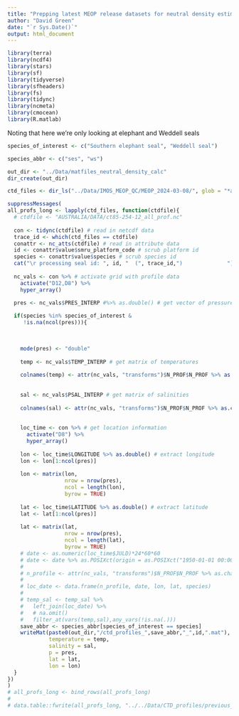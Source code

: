 ```yaml
---
title: "Prepping latest MEOP release datasets for neutral density estimation"
author: "David Green"
date: "`r Sys.Date()`"
output: html_document
---
```


```r
library(terra)
library(ncdf4)
library(stars)
library(sf)
library(tidyverse)
library(sfheaders)
library(fs)
library(tidync)
library(ncmeta)
library(cmocean)
library(R.matlab)
```

Noting that here we're only looking at elephant and Weddell seals
```r

species_of_interest <- c("Southern elephant seal", "Weddell seal")

species_abbr <- c("ses", "ws")

out_dir <- "../Data/matfiles_neutral_density_calc"
dir_create(out_dir)
```

```r

ctd_files <- dir_ls("../Data/IMOS_MEOP_QC/MEOP_2024-03-08/", glob = "*all_prof.nc", recurse = TRUE)

suppressMessages(
all_profs_long <- lapply(ctd_files, function(ctdfile){
  # ctdfile <- "AUSTRALIA/DATA/ct85-254-12_all_prof.nc"
  
  con <- tidync(ctdfile) # read in netcdf data
  trace_id <- which(ctd_files == ctdfile)
  conattr <- nc_atts(ctdfile) # read in attribute data
  id <- conattr$value$smru_platform_code # scrub platform id
  species <- conattr$value$species # scrub species id
  cat("\r processing seal id: ", id, "  (", trace_id,")              ")
  
  nc_vals <- con %>% # activate grid with profile data
    activate("D12,D8") %>%
    hyper_array()
    
  pres <- nc_vals$PRES_INTERP #%>% as.double() # get vector of pressure (depths)

  if(species %in% species_of_interest &
     !is.na(ncol(pres))){
  

    
    mode(pres) <- "double"
    
    temp <- nc_vals$TEMP_INTERP # get matrix of temperatures
    
    colnames(temp) <- attr(nc_vals, "transforms")$N_PROF$N_PROF %>% as.character()
  
  
    sal <- nc_vals$PSAL_INTERP # get matrix of salinities
    
    colnames(sal) <- attr(nc_vals, "transforms")$N_PROF$N_PROF %>% as.character()
    
    
    loc_time <- con %>% # get location information
      activate("D8") %>% 
      hyper_array()
    
    lon <- loc_time$LONGITUDE %>% as.double() # extract longitude
    lon <- lon[1:ncol(pres)]
    
    lon <- matrix(lon, 
                  nrow = nrow(pres),
                  ncol = length(lon),
                  byrow = TRUE)
    
    lat <- loc_time$LATITUDE %>% as.double() # extract latitude
    lat <- lat[1:ncol(pres)]
    
    lat <- matrix(lat, 
                  nrow = nrow(pres),
                  ncol = length(lat),
                  byrow = TRUE)
    # date <- as.numeric(loc_time$JULD)*24*60*60 
    # date <- date %>% as.POSIXct(origin = as.POSIXct("1950-01-01 00:00:00", tz = "UTC"), tz = "UTC")
    # 
    # n_profile <- attr(nc_vals, "transforms")$N_PROF$N_PROF %>% as.character()
    # 
    # loc_date <- data.frame(n_profile, date, lon, lat, species)
    # 
    # temp_sal <- temp_sal %>% 
    #   left_join(loc_date) %>% 
    #   # na.omit()
    #   filter_at(vars(temp,sal),any_vars(!is.na(.)))
    save_abbr <- species_abbr[species_of_interest == species]
    writeMat(paste0(out_dir,"/ctd_profiles_",save_abbr,"_",id,".mat"), 
             temperature = temp, 
             salinity = sal, 
             p = pres, 
             lat = lat, 
             lon = lon)
  }
})
)
# all_profs_long <- bind_rows(all_profs_long)
# 
# data.table::fwrite(all_profs_long, "../../Data/CTD_profiles/previous_MEOP_release/all_previous_MEOP_ctd_profiles_interp_long.csv")

```
